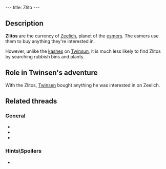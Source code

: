 ---
title: Zlito
---

{{twinsunica import}}{{Infobox Item
 |image=Zlito.gif
 |type=bonus
 |critical=yes
 |magical=no
 |unique=no
 |lba1=
 |lba2=yes
 |upgrades=no
 |rowposition=3
 |columnposition=6
 |effect=stores money
 |effectamount=all
 |purpose=
 |combattype=none
 |powerlevel=none
 |rate=none
 |range=none
 |damage=none
}}

{{Quote
 |quote=It is the exchange currency of planet Zeelich. With it, you can buy the articles you are interested in on planet Zeelich.
 |character=Official description}}

==Description==
'''Zlitos''' are the currency of [[Zeelich]], planet of the [[esmer]]s. The esmers use them to buy anything they're interested in.

However, unlike the [[kash]]es on [[Twinsun]], it is much less likely to find Zlitos by searching rubbish bins and plants.

==Role in Twinsen's adventure==
With the Zlitos, [[Twinsen]] bought anything he was interested in on Zeelich.

==Related threads==
===General===
* {{thread|id=10667|title=Now This is weird !!!}}
* {{thread|id=3013|title=Zlito + Zloty = ?}}
* {{thread|id=933|title=unknown quote}}

===Hints\Spoilers===
* {{thread|id=7721|title=Found a way to modify the GOLD cheat to give more money...}}